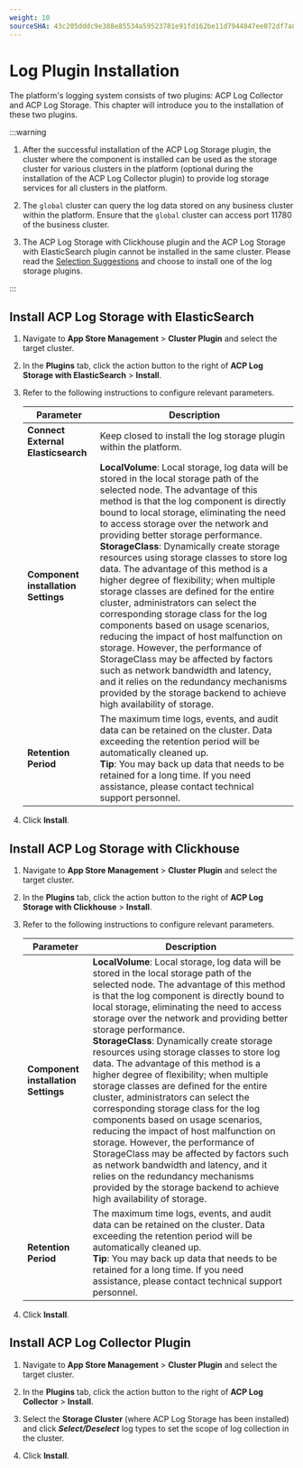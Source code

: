 ```yaml
---
weight: 10
sourceSHA: 43c205dddc9e388e85534a59523781e91fd162be11d7944847ee072df7a84cfa
---
```


# Log Plugin Installation

The platform's logging system consists of two plugins: ACP Log Collector and ACP Log Storage. This chapter will introduce you to the installation of these two plugins.

:::warning

1. After the successful installation of the ACP Log Storage plugin, the cluster where the component is installed can be used as the storage cluster for various clusters in the platform (optional during the installation of the ACP Log Collector plugin) to provide log storage services for all clusters in the platform.

2. The `global` cluster can query the log data stored on any business cluster within the platform. Ensure that the `global` cluster can access port 11780 of the business cluster.

3. The ACP Log Storage with Clickhouse plugin and the ACP Log Storage with ElasticSearch plugin cannot be installed in the same cluster. Please read the [Selection Suggestions](../architecture/component_suggestion.mdx) and choose to install one of the log storage plugins.

:::

## Install ACP Log Storage with ElasticSearch

1. Navigate to **App Store Management** > **Cluster Plugin** and select the target cluster.

2. In the **Plugins** tab, click the action button to the right of **ACP Log Storage with ElasticSearch** > **Install**.

3. Refer to the following instructions to configure relevant parameters.

   | Parameter                      | Description                                                                                                                                                                                                                                                                              |
   | ------------------------------- | ------------------------------------------------------------------------------------------------------------------------------------------------------------------------------------------------------------------------------------------------------------------------------------------ |
   | **Connect External Elasticsearch** | Keep closed to install the log storage plugin within the platform.                                                                                                                                                                                                                   |
   | **Component installation Settings** | **LocalVolume**: Local storage, log data will be stored in the local storage path of the selected node. The advantage of this method is that the log component is directly bound to local storage, eliminating the need to access storage over the network and providing better storage performance.<br />**StorageClass**: Dynamically create storage resources using storage classes to store log data. The advantage of this method is a higher degree of flexibility; when multiple storage classes are defined for the entire cluster, administrators can select the corresponding storage class for the log components based on usage scenarios, reducing the impact of host malfunction on storage. However, the performance of StorageClass may be affected by factors such as network bandwidth and latency, and it relies on the redundancy mechanisms provided by the storage backend to achieve high availability of storage. |
   | **Retention Period**               | The maximum time logs, events, and audit data can be retained on the cluster. Data exceeding the retention period will be automatically cleaned up.<br />**Tip**: You may back up data that needs to be retained for a long time. If you need assistance, please contact technical support personnel. |

4. Click **Install**.

## Install ACP Log Storage with Clickhouse

1. Navigate to **App Store Management** > **Cluster Plugin** and select the target cluster.

2. In the **Plugins** tab, click the action button to the right of **ACP Log Storage with Clickhouse** > **Install**.

3. Refer to the following instructions to configure relevant parameters.

   | Parameter                      | Description                                                                                                                                                                                                                                                                              |
   | ------------------------------- | ------------------------------------------------------------------------------------------------------------------------------------------------------------------------------------------------------------------------------------------------------------------------------------------ |
   | **Component installation Settings** | **LocalVolume**: Local storage, log data will be stored in the local storage path of the selected node. The advantage of this method is that the log component is directly bound to local storage, eliminating the need to access storage over the network and providing better storage performance.<br />**StorageClass**: Dynamically create storage resources using storage classes to store log data. The advantage of this method is a higher degree of flexibility; when multiple storage classes are defined for the entire cluster, administrators can select the corresponding storage class for the log components based on usage scenarios, reducing the impact of host malfunction on storage. However, the performance of StorageClass may be affected by factors such as network bandwidth and latency, and it relies on the redundancy mechanisms provided by the storage backend to achieve high availability of storage. |
   | **Retention Period**               | The maximum time logs, events, and audit data can be retained on the cluster. Data exceeding the retention period will be automatically cleaned up.<br />**Tip**: You may back up data that needs to be retained for a long time. If you need assistance, please contact technical support personnel. |

4. Click **Install**.

## Install ACP Log Collector Plugin

1. Navigate to **App Store Management** > **Cluster Plugin** and select the target cluster.

2. In the **Plugins** tab, click the action button to the right of **ACP Log Collector** > **Install**.

3. Select the **Storage Cluster** (where ACP Log Storage has been installed) and click ***Select/Deselect*** log types to set the scope of log collection in the cluster.

4. Click **Install**.
